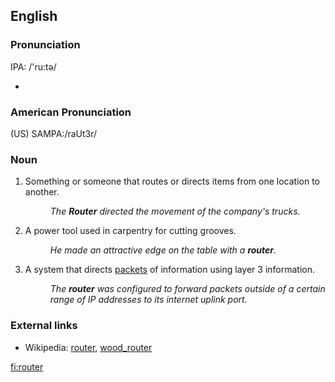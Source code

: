 ==English==

===Pronunciation===
IPA: /'ru:tə/
*{{audio|en-uk-router.ogg|Audio (UK)}}

===American Pronunciation===
(US) SAMPA:/raUt3r/

===Noun===
{{en-noun-reg}}
# Something or someone that routes or directs items from one location to another.
#: ''The '''Router''' directed the movement of the company's trucks.''
# A power tool used in carpentry for cutting grooves.
#: ''He made an attractive edge on the table with a '''router'''.''
# {{internet}} A system that directs [[packet]]s of information using layer 3 information.
#: ''The '''router''' was configured to forward packets outside of a certain range of IP addresses to its internet uplink port.''

===External links===
* Wikipedia: [[w:router|router]], [[w:wood_router|wood_router]]

[[fi:router]]